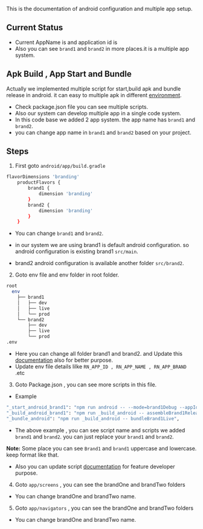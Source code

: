 This is the documentation of android configuration and multiple app setup.


##

## Current Status

- Current AppName is <Appname background={true} /> and application id is <Appname packageName={true} background={true} />
- Also you can see `brand1` and `brand2` in more places.it is a multiple app
  system.

## Apk Build , App Start and Bundle

Actually we implemented multiple script for start,build apk and bundle release
in android. it can easy to multiple apk in different [environment](config.md).

- Check package.json file you can see multiple scripts.
- Also our system can develop multiple app in a single code system.
- In this code base we added 2 app system. the app name has `brand1` and
  `brand2`.
- you can change app name in `brand1` and `brand2` based on your project.

## Steps

1. First goto `android/app/build.gradle`

```bash
flavorDimensions 'branding'
    productFlavors {
        brand1 {
            dimension 'branding'
        }
        brand2 {
            dimension 'branding'
        }
    }
```

- You can change `brand1` and `brand2`.

- in our system we are using brand1 is default android configuration. so android
  configuration is existing brand1 `src/main`.

- brand2 android configuration is available another folder `src/brand2`.

2. Goto env file and env folder in root folder.

```bash
root
  env
    ├── brand1
    │   ├── dev
    │   ├── live
    │   └── prod
    └── brand2
        ├── dev
        ├── live
        └── prod
.env
```

- Here you can change all folder brand1 and brand2. and Update this
  [documentation](config.md) also for better purpose.
- Update env file details lilke `RN_APP_ID , RN_APP_NAME , RN_APP_BRAND` .etc

3. Goto Package.json , you can see more scripts in this file.

- Example

```bash
"_start_android_brand1": "npm run android -- --mode=brand1Debug --appId=com.xcule",
"_build_android_brand1": "npm run _build_android -- assembleBrand1Release",
"_bundle_android": "npm run _build_android -- bundleBrand1Live",
```

- The above example , you can see script name and scripts we added `brand1` and
  `brand2`. you can just replace your `brand1` and `brand2`.

**Note:** Some place you can see `Brand1` and `brand1` uppercase and lowercase.
keep format like that.

- Also you can update script [documentation](scripts.md) for feature developer
  purpose.

4. Goto `app/screens` , you can see the brandOne and brandTwo folders

- You can change brandOne and brandTwo name.

5. Goto `app/navigators` , you can see the brandOne and brandTwo folders

- You can change brandOne and brandTwo name.
